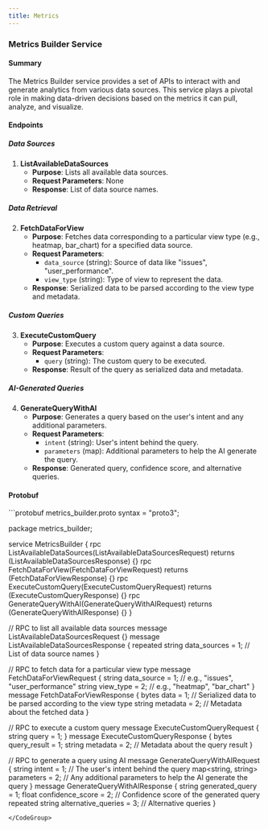```yaml
---
title: Metrics
---
```


### Metrics Builder Service

#### Summary

The Metrics Builder service provides a set of APIs to interact with and generate analytics from various data sources. This service plays a pivotal role in making data-driven decisions based on the metrics it can pull, analyze, and visualize.

#### Endpoints

##### Data Sources

1. **ListAvailableDataSources**
    - **Purpose**: Lists all available data sources.
    - **Request Parameters**: None
    - **Response**: List of data source names.

##### Data Retrieval

2. **FetchDataForView**
    - **Purpose**: Fetches data corresponding to a particular view type (e.g., heatmap, bar_chart) for a specified data source.
    - **Request Parameters**:
        - `data_source` (string): Source of data like "issues", "user_performance".
        - `view_type` (string): Type of view to represent the data.
    - **Response**: Serialized data to be parsed according to the view type and metadata.

##### Custom Queries

3. **ExecuteCustomQuery**
    - **Purpose**: Executes a custom query against a data source.
    - **Request Parameters**:
        - `query` (string): The custom query to be executed.
    - **Response**: Result of the query as serialized data and metadata.

##### AI-Generated Queries

4. **GenerateQueryWithAI**
    - **Purpose**: Generates a query based on the user's intent and any additional parameters.
    - **Request Parameters**:
        - `intent` (string): User's intent behind the query.
        - `parameters` (map): Additional parameters to help the AI generate the query.
    - **Response**: Generated query, confidence score, and alternative queries.

#### Protobuf

<CodeGroup>
```protobuf metrics_builder.proto
syntax = "proto3";

package metrics_builder;

service MetricsBuilder {
  rpc ListAvailableDataSources(ListAvailableDataSourcesRequest) returns (ListAvailableDataSourcesResponse) {}
  rpc FetchDataForView(FetchDataForViewRequest) returns (FetchDataForViewResponse) {}
  rpc ExecuteCustomQuery(ExecuteCustomQueryRequest) returns (ExecuteCustomQueryResponse) {}
  rpc GenerateQueryWithAI(GenerateQueryWithAIRequest) returns (GenerateQueryWithAIResponse) {}
}

// RPC to list all available data sources
message ListAvailableDataSourcesRequest {}
message ListAvailableDataSourcesResponse {
  repeated string data_sources = 1; // List of data source names
}

// RPC to fetch data for a particular view type
message FetchDataForViewRequest {
  string data_source = 1; // e.g., "issues", "user_performance"
  string view_type = 2; // e.g., "heatmap", "bar_chart"
}
message FetchDataForViewResponse {
  bytes data = 1; // Serialized data to be parsed according to the view type
  string metadata = 2; // Metadata about the fetched data
}

// RPC to execute a custom query
message ExecuteCustomQueryRequest {
  string query = 1;
}
message ExecuteCustomQueryResponse {
  bytes query_result = 1;
  string metadata = 2; // Metadata about the query result
}

// RPC to generate a query using AI
message GenerateQueryWithAIRequest {
  string intent = 1; // The user's intent behind the query
  map<string, string> parameters = 2; // Any additional parameters to help the AI generate the query
}
message GenerateQueryWithAIResponse {
  string generated_query = 1;
  float confidence_score = 2; // Confidence score of the generated query
  repeated string alternative_queries = 3; // Alternative queries
}
```
</CodeGroup>